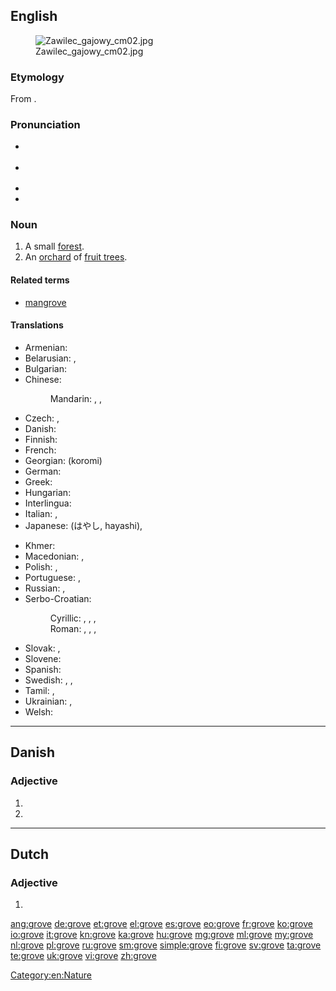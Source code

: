 {{also|Grove}}
==English==
{{wikipedia|dab=Grove}}
[[File:Zawilec gajowy cm02.jpg|thumb]]

===Etymology===
From {{etyl|ang}} {{term|grāf|lang=ang}}.

===Pronunciation===
* {{a|RP}} {{X-SAMPA|/gr@Uv/}}
* {{a|US}} {{X-SAMPA|/groUv/}}
* {{audio|en-us-grove.ogg|Audio (US)}}
* {{rhymes|əʊv}}

===Noun===
{{en-noun}}

# A small [[forest]].
# An [[orchard]] of [[fruit tree]]s.

====Related terms====
* [[mangrove]]

====Translations====
{{trans-top|small forest}}
* Armenian: {{t|hy|պուրակ|tr=purak|sc=Armn}}
* Belarusian: {{t|be|гай|m|tr=haj|sc=Cyrl}}, {{t|be|лясок|m|tr=ljasók|sc=Cyrl}}
* Bulgarian: {{t|bg|горичка|f|tr=gorička|sc=Cyrl}}
* Chinese:
*: Mandarin: {{t|zh|林子|tr=línzi|sc=Hani}}, {{t|zh|小樹林|sc=Hani}}, {{t|zh|小树林|tr=xiaǒshùlín|sc=Hani}}
* Czech: {{t|cs|háj|m}}, {{t|cs|lesík|m}}
* Danish: {{t-|da|lund}}
* Finnish: {{t-|fi|metsikkö}}
* French: {{t+|fr|bosquet|m}}
* Georgian: {{t|ka|კორომი|sc=Geor|xs=Georgian}} (koromi)
* German: {{t+|de|Hain|m}}
* Greek: {{t+|el|σύδεντρο|n|tr=sýdentro}}
* Hungarian: {{t+|hu|liget}}
* Interlingua: {{t-|ia|boschetto|xs=Interlingua}} {{m}}
* Italian: {{t-|it|boschetto}},  {{t+|it|piantagione}}
* Japanese: {{t+|ja|林}} (はやし, hayashi), {{t|ja|木立|tr=こだち, kodachi|sc=Jpan}}
{{trans-mid}}
* Khmer: {{t|km|ច្បារ|sc=Khmr}}
* Macedonian: {{t|mk|забел|m|tr=zábel}},  {{t|mk|корија|f|tr=kórija}}
* Polish: {{t|pl|gaj|m}}, {{t|pl|lasek|m}}
* Portuguese: {{t+|pt|bosque|m}}, {{t+|pt|bosquete|m}}
* Russian: {{t+|ru|роща|f|tr=róšča|sc=Cyrl}}, {{t|ru|лесок|m|tr=lesók|sc=Cyrl}}
* Serbo-Croatian:
*: Cyrillic: {{t|sh|луг|m}}, {{t|sh|гај|m}}, {{t|sh|шумица|f}}, {{t|sh|шумарак|m}}
*: Roman: {{t|sh|lug|m}}, {{t|sh|gaj|m}}, {{t|sh|šumica|f}}, {{t|sh|šumarak|m}}
* Slovak: {{t|sk|háj|m}}, {{t|sk|lesík|m}}
* Slovene: {{t|sl|gaj|m}}
* Spanish: {{t|es|arboleda|f}}
* Swedish: {{t+|sv|lund}}, {{t+|sv|dunge}}, {{t|sv|skogsdunge|c}}
* Tamil: {{t+|ta|தோப்பு|tr=tōppu|xs=Tamil}}, {{t+|ta|சோலை|tr=cōlai|xs=Tamil}}
* Ukrainian: {{t+|uk|гай|m|tr=haj|sc=Cyrl}}, {{t|uk|лісок|m|tr=lisók|sc=Cyrl}}
* Welsh: {{t|cy|celli|f}}
{{trans-bottom}}

{{trans-see|orchard}}

[[Category:en:Nature]]

----

==Danish==

===Adjective===
{{head|da|adjective form}}

# {{form of|definite|grov|lang=da}}
# {{form of|plural|grov|lang=da}}

----

==Dutch==

===Adjective===
{{head|nl}}

# {{nl-adj-form|f=infl|grof}}

[[ang:grove]]
[[de:grove]]
[[et:grove]]
[[el:grove]]
[[es:grove]]
[[eo:grove]]
[[fr:grove]]
[[ko:grove]]
[[io:grove]]
[[it:grove]]
[[kn:grove]]
[[ka:grove]]
[[hu:grove]]
[[mg:grove]]
[[ml:grove]]
[[my:grove]]
[[nl:grove]]
[[pl:grove]]
[[ru:grove]]
[[sm:grove]]
[[simple:grove]]
[[fi:grove]]
[[sv:grove]]
[[ta:grove]]
[[te:grove]]
[[uk:grove]]
[[vi:grove]]
[[zh:grove]]